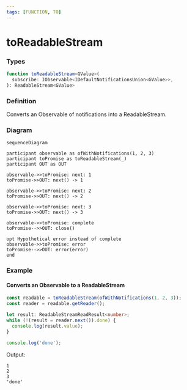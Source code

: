 ```yaml
---
tags: [FUNCTION, TO]
---
```


# toReadableStream

### Types

```ts
function toReadableStream<GValue>(
  subscribe: IObservable<IDefaultNotificationsUnion<GValue>>,
): ReadableStream<GValue>
```

### Definition

Converts an Observable of notifications into a ReadableStream.

### Diagram

```mermaid
sequenceDiagram

participant observable as ofWithNotifications(1, 2, 3)
participant toPromise as toReadableStream(_)
participant OUT as OUT

observable->>toPromise: next: 1
toPromise->>OUT: next() -> 1

observable->>toPromise: next: 2
toPromise->>OUT: next() -> 2

observable->>toPromise: next: 3
toPromise->>OUT: next() -> 3

observable->>toPromise: complete
toPromise-->>OUT: close()

opt Hypothetical error instead of complete
observable->>toPromise: error
toPromise-->>OUT: error(error)
end
```

### Example

#### Converts an Observable to a ReadableStream

```ts
const readable = toReadableStream(ofWithNotifications(1, 2, 3));
const reader = readable.getReader();

let result: ReadableStreamReadResult<number>;
while (!(result = reader.next()).done) {
  console.log(result.value);
}

console.log('done');
```

Output:

```text
1
2
3
'done'
```
